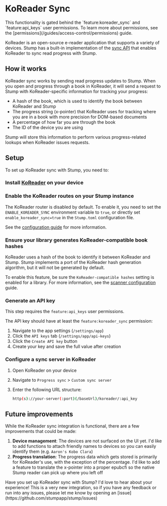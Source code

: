 
# KoReader Sync

<Callout emoji="🔐">
	This functionality is gated behind the `feature:koreader_sync` and `feature:api_keys` user
	permissions. To learn more about permissions, see the
	[permissions](/guides/access-control/permissions) guide.
</Callout>

KoReader is an open-source e-reader application that supports a variety of devices. Stump has a built-in implementation of the [sync API](https://github.com/koreader/koreader-sync-server) that enables KoReader to sync read progress with Stump.

## How it works

KoReader sync works by sending read progress updates to Stump. When you open and progress through a book in KoReader, it will send a request to Stump with KoReader-specific information for tracking your progress:

- A hash of the book, which is used to identify the book between KoReader and Stump
- The progress string (x-pointer) that KoReader uses for tracking where you are in a book with more precision for DOM-based documents
- A percentage of how far you are through the book
- The ID of the device you are using

Stump will store this information to perform various progress-related lookups when KoReader issues requests.

## Setup

To set up KoReader sync with Stump, you need to:

<Steps>

### Install [KoReader](https://koreader.rocks/) on your device

### Enable the KoReader routes on your Stump instance

The KoReader router is disabled by default. To enable it, you need to set the `ENABLE_KOREADER_SYNC` environment variable to `true`, or directly set `enable_koreader_sync=true` in the `Stump.toml` configuration file.

See the [configuration guide](/guides/configuration/server-options) for more information.

### Ensure your library generates KoReader-compatible book hashes

KoReader uses a hash of the book to identify it between KoReader and Stump. Stump implements a port of the KoReader hash generation algorithm, but it will not be generated by default.

To enable this feature, be sure the `KoReader-compatible hashes` setting is enabled for a library. For more information, see the [scanner configuration](/guides/basics/scanner) guide.

### Generate an API key

<Callout emoji="🔐">This step requires the `feature:api_keys` user permissions.</Callout>

The API key should have at least the `feature:koreader_sync` permission:

1. Navigate to the app settings (`/settings/app`)
2. Click the `API keys` tab (`/settings/app/api-keys`)
3. Click the `Create API key` button
4. Create your key and save the full value after creation

### Configure a sync server in KoReader

1. Open KoReader on your device
2. Navigate to `Progress sync` > `Custom sync server`
3. Enter the following URL structure:

   ```bash
   http(s)://your-server(:port)(/baseUrl)/koreader/:api_key
   ```

</Steps>

## Future improvements

While the KoReader sync integration is functional, there are a few improvements that could be made:

1. **Device management**: The devices are not surfaced on the UI yet. I'd like to add functions to attach friendly names to devices so you can easily identify them (e.g. `Aaron's Kobo Clara`)
2. **Progress translation**: The progress data which gets stored is primarily for KoReader's use, with the exception of the percentage. I'd like to add a feature to translate the x-pointer into a proper epubcfi so the native Stump reader can pick up where you left off

<Callout emoji="🚀">
	Have you set up KoReader sync with Stump? I'd love to hear about your experience! This is a very
	new integration, so if you have any feedback or run into any issues, please let me know by opening
	an [issue](https://github.com/stumpapp/stump/issues)
</Callout>
